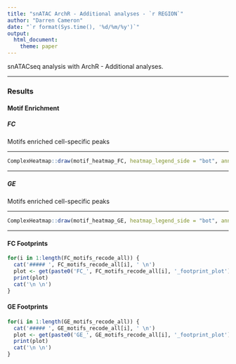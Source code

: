 ```yaml
---
title: "snATAC ArchR - Additional analyses - `r REGION`"
author: "Darren Cameron"
date: "`r format(Sys.time(), '%d/%m/%y')`"
output: 
  html_document:
    theme: paper
---
```


snATACseq analysis with ArchR - Additional analyses.

*** 

### **Results** {.tabset}

#### **Motif Enrichment** {.tabset}

##### **FC**

Motifs enriched cell-specific peaks

***

```R
ComplexHeatmap::draw(motif_heatmap_FC, heatmap_legend_side = "bot", annotation_legend_side = "bot")
```

***

##### **GE**

Motifs enriched cell-specific peaks

***

```R
ComplexHeatmap::draw(motif_heatmap_GE, heatmap_legend_side = "bot", annotation_legend_side = "bot")
```

***

#### FC Footprints {.tabset}

```r
for(i in 1:length(FC_motifs_recode_all)) {
  cat('##### ', FC_motifs_recode_all[i], ' \n')
  plot <- get(paste0('FC_', FC_motifs_recode_all[i], '_footprint_plot'))
  print(plot)
  cat('\n \n')
}

```

#### GE Footprints {.tabset}

```r
for(i in 1:length(GE_motifs_recode_all)) {
  cat('##### ', GE_motifs_recode_all[i], ' \n')
  plot <- get(paste0('GE_', GE_motifs_recode_all[i], '_footprint_plot'))
  print(plot)
  cat('\n \n')
}

```
